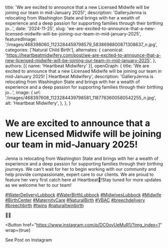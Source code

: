   title: 'We are excited to announce that a new Licensed Midwife will be joining our team in mid-January 2025!',
  description: 'GalleryJenna is relocating from Washington State and brings with her a wealth of experience and a deep passion for supporting families through their birthing jo...',
  date: '2024-11-25',
  slug: 'we-are-excited-to-announce-that-a-new-licensed-midwife-will-be-joining-our-team-in-mid-january-2025',
  featuredImage: '/images/468398060_1123284459798579_5838698800871308637_n.jpg',
  categories: ['Natural Child Birth'],
  alternates: {
    canonical: 'https://heartbeatmidwifery.com/post/we-are-excited-to-announce-that-a-new-licensed-midwife-will-be-joining-our-team-in-mid-january-2025',
  },
  authors: [{ name: 'Heartbeat Midwifery' }],
  openGraph: {
    title: 'We are excited to announce that a new Licensed Midwife will be joining our team in mid-January 2025! | Heartbeat Midwifery',
    description: 'GalleryJenna is relocating from Washington State and brings with her a wealth of experience and a deep passion for supporting families through their birthing jo...',
    image: {
      url: '/images/468397608_1123284439798581_1187763600580542255_n.jpg',
      alt: 'Heartbeat Midwifery',
    },
  },
}


# We are excited to announce that a new Licensed Midwife will be joining our team in mid-January 2025!

<Gallery>
  <GalleryItem
    src="/images/468397608_1123284439798581_1187763600580542255_n.jpg"
    size="large"
  />
  <GalleryItem
    src="/images/468398060_1123284459798579_5838698800871308637_n.jpg"
    size="large"
  />
</Gallery>

Jenna is relocating from Washington State and brings with her a wealth of experience and a deep passion for supporting families through their birthing journeys. We can't wait for her to begin working with our community and help provide compassionate, expert care to our clients. We are proud to feature her very first catch here at Heartbeat🤍!Stay tuned for more updates as we welcome her to our team!

[#WaterDeliveryLubbock](https://www.instagram.com/explore/tags/WaterDeliveryLubbock/) [#WaterBirthLubbock](https://www.instagram.com/explore/tags/WaterBirthLubbock/) [#MidwivesLubbock](https://www.instagram.com/explore/tags/MidwivesLubbock/) [#Midwife](https://www.instagram.com/explore/tags/Midwife/) [#BirthCenter](https://www.instagram.com/explore/tags/BirthCenter/) [#MaternityCare](https://www.instagram.com/explore/tags/MaternityCare/) [#NaturalBirth](https://www.instagram.com/explore/tags/NaturalBirth/) [#VBAC](https://www.instagram.com/explore/tags/VBAC/) [#breechdelivery](https://www.instagram.com/explore/tags/breechdelivery/) [#breechbirth](https://www.instagram.com/explore/tags/breechbirth/) [#twins](https://www.instagram.com/explore/tags/twins/) [#naturaltwinbirth](https://www.instagram.com/explore/tags/naturaltwinbirth/)

🤍🤍

<Button
  href="https://www.instagram.com/p/DC0ovUeMuR1/?img_index=1"
  wrap={true}
>
  See Post on Instagram
</Button>
